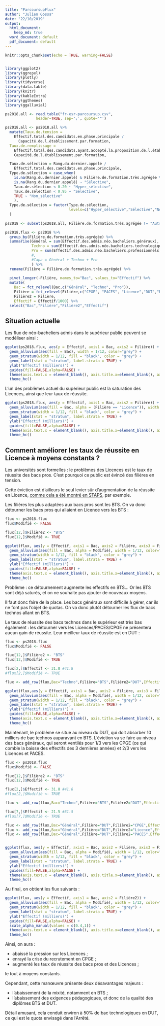 ```yaml
---
title: "ParcoursupFlux"
author: "Julien Gossa"
date: "22/10/2019"
output:
  html_document: 
    keep_md: true
  word_document: default
  pdf_document: default
---
```


```r
knitr::opts_chunk$set(echo = TRUE, warning=FALSE)


library(ggplot2)
library(ggrepel)
library(plotly)
library(tidyverse)
library(data.table)
library(knitr)
library(kableExtra)
library(ggthemes)
library(ggalluvial)

ps2018.all <- read.table("fr-esr-parcoursup.csv",
              header=TRUE, sep=';', quote='"')

ps2018.all <- ps2018.all %>%
  mutate(Taux.de.tension =
    Effectif.total.des.candidats.en.phase.principale /
      Capacité.de.l.établissement.par.formation,
  Taux.de.remplissage = 
    Effectif.total.des.candidats.ayant.accepté.la.proposition.de.l.établissement..admis./
    Capacité.de.l.établissement.par.formation,

  Taux.de.sélection = Rang.du.dernier.appelé /
    Effectif.total.des.candidats.en.phase.principale,
  Type.de.sélection = case_when(
    is.na(Rang.du.dernier.appelé) & Filière.de.formation.très.agrégée %in% c("Licence","PACES") ~ "Non_sélective",
    is.na(Rang.du.dernier.appelé) ~ "Sélective",
    Taux.de.sélection < 0.20 ~ "Hyper_sélective",
    Taux.de.sélection < 0.95 ~ "Sélective",
    TRUE ~ "Non_sélective"
    ),
  Type.de.sélection = factor(Type.de.sélection,
                             levels=c("Hyper_sélective","Sélective","Non_sélective"))
  )
    
ps2018 <- subset(ps2018.all, Filière.de.formation.très.agrégée != "Autre formation")

ps2018.flux <- ps2018 %>%
  group_by(Filière.de.formation.très.agrégée) %>%
  summarise(Général = sum(Effectif.des.admis.néo.bacheliers.généraux),
            Techno = sum(Effectif.des.admis.néo.bacheliers.technologiques),
            Pro = sum(Effectif.des.admis.néo.bacheliers.professionnels)
            #,
            #Capa = Général + Techno + Pro
            ) %>%
  rename(Filière = Filière.de.formation.très.agrégée) %>%
  
  pivot_longer(-Filière, names_to="Bac", values_to="Effectif") %>%
  mutate(
    Bac = fct_relevel(Bac,c("Général", "Techno", "Pro")),
    Filière = fct_relevel(Filière,c("CPGE", "PACES", "Licence","DUT","BTS")),
    Filière2 = Filière,
    Effectif = Effectif/1000) %>%
  select("Bac","Filière","Filière2","Effectif")
```

## Situation actuelle

Les flux de néo-bacheliers admis dans le supérieur public peuvent se modéliser ainsi :

```r
ggplot(ps2018.flux, aes(y = Effectif, axis1 = Bac, axis2 = Filière)) +
  geom_alluvium(aes(fill = Bac), width = 1/12, color="grey") +
  geom_stratum(width = 1/12, fill = "black", color = "grey") +
  geom_label(stat = "stratum", label.strata = TRUE) +
  ylab("Effectif (milliers)") +
  guides(fill=FALSE,alpha=FALSE) + 
  theme(axis.text.x = element_blank(), axis.title.x=element_blank(), axis.ticks.x = element_blank()) +
  theme_hc()
```


L'un des problèmes actuel du supérieur public est la saturation des Licences, ainsi que leur taux de réussite.

```r
ggplot(ps2018.flux, aes(y = Effectif, axis1 = Bac, axis2 = Filière)) +
  geom_alluvium(aes(fill = Bac, alpha = (Filière == "Licence")), width = 1/12, color="grey") +
  geom_stratum(width = 1/12, fill = "black", color = "grey") +
  geom_label(stat = "stratum", label.strata = TRUE) +
  ylab("Effectif (milliers)") +
  guides(fill=FALSE,alpha=FALSE) + 
  theme(axis.text.x = element_blank(), axis.title.x=element_blank(), axis.ticks.x = element_blank()) +
  theme_hc()
```



## Comment améliorer les taux de réussite en Licence à moyens constants ?

Les universités sont formelles : le problèmes des Licences est le taux de réussite des bacs pros. C'est pourquoi ce public est évincé des filières en tension. 

Cette éviction est d'ailleurs le seul levier sûr d'augmentation de la réussite en Licence, [comme cela a été montré en STAPS](http://blog.educpros.fr/julien-gossa/2019/08/10/bilan-2018-2019-i-parcoursup-annee-2/), par exemple.

Les filières les plus adaptées aux bacs pros sont les BTS. On va donc détourner les bacs pros qui allaient en Licence vers les BTS :


```r

flux <- ps2018.flux
flux$Modifié <- FALSE

flux[12,]$Filière2 <- "BTS"
flux[12,]$Modifié <- TRUE

ggplot(flux, aes(y = Effectif, axis1 = Bac, axis2 = Filière, axis3 = Filière2)) +
  geom_alluvium(aes(fill = Bac, alpha = Modifié), width = 1/12, color="grey") +
  geom_stratum(width = 1/12, fill = "black", color = "grey") +
  geom_label(stat = "stratum", label.strata = TRUE) +
  ylab("Effectif (milliers)") +
  guides(fill=FALSE,alpha=FALSE) + 
  theme(axis.text.x = element_blank(), axis.title.x=element_blank(), axis.ticks.x = element_blank()) +
  theme_hc()
```

Problème : ce détournement augmente les effectifs en BTS... Or les BTS sont déjà saturés, et on ne souhaite pas ajouter de nouveaux moyens. 

Il faut donc faire de la place. Les bacs généraux sont difficile à gérer, car ils ne font pas l'objet de quotas. On va donc plutôt détourner les flux de bacs technos allant en BTS.

Le taux de réussite des bacs technos dans le supérieur est très bas également : les détourner vers les Licences/PACES/CPGE ne présentera aucun gain de réussite. Leur meilleur taux de réussite est en DUT :

```r

flux <- ps2018.flux
flux$Modifié <- FALSE

flux[12,]$Filière2 <- "BTS"
flux[12,]$Modifié <- TRUE

flux[2,]$Effectif <- 31.8 #41.8
#flux[2,]$Modifié <- TRUE

flux <- add_row(flux,Bac="Techno",Filière="BTS",Filière2="DUT",Effectif=10.0,Modifié=TRUE,.after=2)

ggplot(flux,aes(y = Effectif, axis1 = Bac, axis2 = Filière, axis3 = Filière2)) +
  geom_alluvium(aes(fill = Bac, alpha = Modifié), width = 1/12, color="grey") +
  geom_stratum(width = 1/12, fill = "black", color = "grey") +
  geom_label(stat = "stratum", label.strata = TRUE) +
  ylab("Effectif (milliers)") +
  guides(fill=FALSE,alpha=FALSE) + 
  theme(axis.text.x = element_blank(), axis.title.x=element_blank(), axis.ticks.x = element_blank()) +
  theme_hc()
```

Maintenant, le problème se situe au niveau du DUT, qui doit absorber 10 milliers de bac technos auparavant en BTS. L'éviction va se faire au niveau des bacs généraux, qui seront ventilés pour 1/3 vers les CPGE (ce qui comble la baisse des effectifs des 3 dernières années) et 2/3 vers les Licences et PACES.

```r

flux <- ps2018.flux
flux$Modifié <- FALSE

flux[12,]$Filière2 <- "BTS"
flux[12,]$Modifié <- TRUE

flux[2,]$Effectif <- 31.8 #41.8
#flux[2,]$Modifié <- TRUE

flux <- add_row(flux,Bac="Techno",Filière="BTS",Filière2="DUT",Effectif=10.0,Modifié=TRUE)

flux[7,]$Effectif <- 21.5 #31.5
#flux[7,]$Modifié <- TRUE

flux <- add_row(flux,Bac="Général",Filière="DUT",Filière2="CPGE",Effectif=3.0,Modifié=TRUE)
flux <- add_row(flux,Bac="Général",Filière="DUT",Filière2="Licence",Effectif=5.0,Modifié=TRUE)
flux <- add_row(flux,Bac="Général",Filière="DUT",Filière2="PACES",Effectif=2.0,Modifié=TRUE)


ggplot(flux, aes(y = Effectif, axis1 = Bac, axis2 = Filière, axis3 = Filière2)) +
  geom_alluvium(aes(fill = Bac, alpha = Modifié), width = 1/12, color="grey") +
  geom_stratum(width = 1/12, fill = "black", color = "grey") +
  geom_label(stat = "stratum", label.strata = TRUE) +
  ylab("Effectif (milliers)") +
  guides(fill=FALSE,alpha=FALSE) + 
  theme(axis.text.x = element_blank(), axis.title.x=element_blank(), axis.ticks.x = element_blank()) +
  theme_hc()
```

Au final, on obtient les flux suivants :

```r
ggplot(flux, aes(y = Effectif, axis1 = Bac, axis2 = Filière2)) +
  geom_alluvium(aes(fill = Bac, alpha = Modifié), width = 1/12, color="grey") +
  geom_stratum(width = 1/12, fill = "black", color = "grey") +
  geom_label(stat = "stratum", label.strata = TRUE) +
  ylab("Effectif (milliers)") +
  guides(fill=FALSE,alpha=FALSE) + 
  scale_alpha_manual(values = c(0.4,1)) +
  theme(axis.text.x = element_blank(), axis.title.x=element_blank(), axis.ticks.x = element_blank()) +
  theme_hc()
```


Ainsi, on aura :

- abaissé la pression sur les Licences ;
- enrayé la crise du recrutement en CPGE ;
- augmenté les taux de réussite des bacs pros et des Licences ;

le tout à moyens constants. 

Cependant, cette manœuvre présente deux désavantages majeurs : 

- l'abaissement de la mixité, notamment en BTS ;
- l'abaissement des exigences pédagogiques, et donc de la qualité des diplômes BTS et DUT. 

Détail amusant, cela conduit environ à 50% de bac technologiques en DUT, ce qui est le quota envisagé dans l'Arrêté. 
